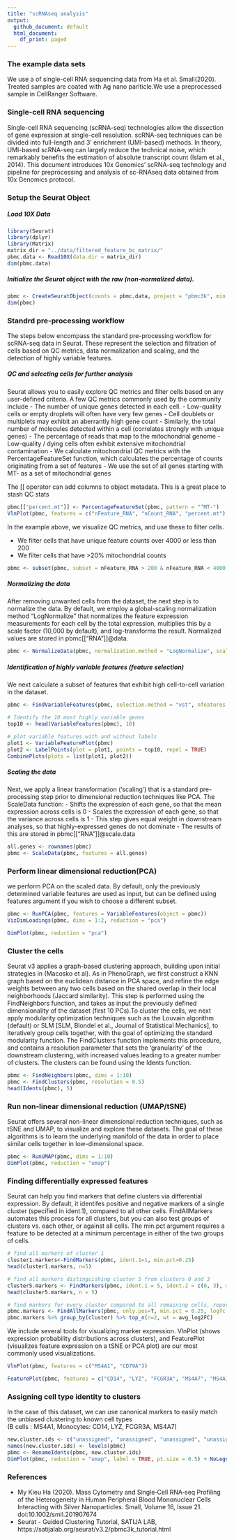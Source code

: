 ```yaml
---
title: "scRNAseq analysis"
output:
  github_document: default
  html_document:
    df_print: paged
---
```

### The example data sets
We use a of single-cell RNA sequencing data from Ha et al. Small(2020). Treated samples are coated with Ag nano pariticle.We use a preprocessed sample in CellRanger Software. 


### Single-cell RNA sequencing
Single-cell RNA sequencing (scRNA-seq) technologies allow the dissection of gene expression at single-cell resolution. scRNA-seq techniques can be divided into full-length and 3’ enrichment (UMI-based) methods. In theory, UMI-based scRNA-seq can largely reduce the technical noise, which remarkably benefits the estimation of absolute transcript count (Islam et al., 2014). 
This document introduces 10x Genomics' scRNA-seq technology and pipeline for preprocessing and analysis of sc-RNAseq data obtained from 10x Genomics protocol. 

### Setup the Seurat Object
##### Load 10X Data
```r
library(Seurat)
library(dplyr)
library(Matrix)
matrix_dir = "../data/filtered_feature_bc_matrix/"
pbmc.data <- Read10X(data.dir = matrix_dir)
dim(pbmc.data)
```
 


##### Initialize the Seurat object with the raw (non-normalized data).
```r
pbmc <- CreateSeuratObject(counts = pbmc.data, project = "pbmc3k", min.cells = 3, min.features = 200)
dim(pbmc)
```

### Standrd pre-processing workflow 
The steps below encompass the standard pre-processing workflow for scRNA-seq data in Seurat. These represent the selection and filtration of cells based on QC metrics, data normalization and scaling, and the detection of highly variable features.

##### QC and selecting cells for further analysis 
Seurat allows you to easily explore QC metrics and filter cells based on any user-defined criteria. A few QC metrics commonly used by the community include
- The number of unique genes detected in each cell.
    - Low-quality cells or empty droplets will often have very few genes
    - Cell doublets or multiplets may exhibit an aberrantly high gene count
- Similarly, the total number of molecules detected within a cell (correlates strongly with unique genes)
- The percentage of reads that map to the mitochondrial genome
    - Low-quality / dying cells often exhibit extensive mitochondrial contamination
    - We calculate mitochondrial QC metrics with the PercentageFeatureSet function, which calculates the percentage of counts originating from a set of features
    - We use the set of all genes starting with MT- as a set of mitochondrial genes

The [[ operator can add columns to object metadata. This is a great place to stash QC stats
```r
pbmc[["percent.mt"]] <- PercentageFeatureSet(pbmc, pattern = "^MT-")
VlnPlot(pbmc, features = c("nFeature_RNA", "nCount_RNA", "percent.mt"), ncol = 3)
```
In the example above, we visualize QC metrics, and use these to filter cells.

- We filter cells that have unique feature counts over 4000 or less than 200
- We filter cells that have >20% mitochondrial counts
```r
pbmc <- subset(pbmc, subset = nFeature_RNA > 200 & nFeature_RNA < 4000 & percent.mt < 20)
```

##### Normalizing the data
After removing unwanted cells from the dataset, the next step is to normalize the data. By default, we employ a global-scaling normalization method "LogNormalize" that normalizes the feature expression measurements for each cell by the total expression, multiplies this by a scale factor (10,000 by default), and log-transforms the result. Normalized values are stored in pbmc[["RNA"]]@data.
```r
pbmc <- NormalizeData(pbmc, normalization.method = "LogNormalize", scale.factor = 10000)
```

##### Identification of highly variable features (feature selection)
We next calculate a subset of features that exhibit high cell-to-cell variation in the dataset.
```r
pbmc <- FindVariableFeatures(pbmc, selection.method = "vst", nfeatures = 2000)

# Identify the 10 most highly variable genes
top10 <- head(VariableFeatures(pbmc), 10)

# plot variable features with and without labels
plot1 <- VariableFeaturePlot(pbmc)
plot2 <- LabelPoints(plot = plot1, points = top10, repel = TRUE)
CombinePlots(plots = list(plot1, plot2))
```

##### Scaling the data
Next, we apply a linear transformation ('scaling') that is a standard pre-processing step prior to dimensional reduction techniques like PCA. The ScaleData function:
- Shifts the expression of each gene, so that the mean expression across cells is 0
- Scales the expression of each gene, so that the variance across cells is 1
    - This step gives equal weight in downstream analyses, so that highly-expressed genes do not dominate
- The results of this are stored in pbmc[["RNA"]]@scale.data
```r
all.genes <- rownames(pbmc)
pbmc <- ScaleData(pbmc, features = all.genes)
```
### Perform linear dimensional reduction(PCA)
we perform PCA on the scaled data. By default, only the previously determined variable features are used as input, but can be defined using features argument if you wish to choose a different subset.
```r
pbmc <- RunPCA(pbmc, features = VariableFeatures(object = pbmc))
VizDimLoadings(pbmc, dims = 1:2, reduction = "pca")
```
```r
DimPlot(pbmc, reduction = "pca")
```

### Cluster the cells
Seurat v3 applies a graph-based clustering approach, building upon initial strategies in (Macosko et al).
As in PhenoGraph, we first construct a KNN graph based on the euclidean distance in PCA space, and refine the edge weights between any two cells based on the shared overlap in their local neighborhoods (Jaccard similarity). This step is performed using the FindNeighbors function, and takes as input the previously defined dimensionality of the dataset (first 10 PCs).To cluster the cells, we next apply modularity optimization techniques such as the Louvain algorithm (default) or SLM [SLM, Blondel et al., Journal of Statistical Mechanics], to iteratively group cells together, with the goal of optimizing the standard modularity function. The FindClusters function implements this procedure, and contains a resolution parameter that sets the 'granularity' of the downstream clustering, with increased values leading to a greater number of clusters. The clusters can be found using the Idents function.
```r
pbmc <- FindNeighbors(pbmc, dims = 1:10)
pbmc <- FindClusters(pbmc, resolution = 0.5)
head(Idents(pbmc), 5)
```
### Run non-linear dimensional reduction (UMAP/tSNE)
Seurat offers several non-linear dimensional reduction techniques, such as tSNE and UMAP, to visualize and explore these datasets. The goal of these algorithms is to learn the underlying manifold of the data in order to place similar cells together in low-dimensional space.
```r
pbmc <- RunUMAP(pbmc, dims = 1:10)
DimPlot(pbmc, reduction = "umap")
```
### Finding differentially expressed features
Seurat can help you find markers that define clusters via differential expression. By default, it identifes positive and negative markers of a single cluster (specified in ident.1), compared to all other cells. FindAllMarkers automates this process for all clusters, but you can also test groups of clusters vs. each other, or against all cells. The min.pct argument requires a feature to be detected at a minimum percentage in either of the two groups of cells.
```r
# find all markers of cluster 1
cluster1.markers<-FindMarkers(pbmc, ident.1=1, min.pct=0.25)
head(cluster1.markers, n=5)
```


```r
# find all markers distinguishing cluster 5 from clusters 0 and 3
cluster5.markers <- FindMarkers(pbmc, ident.1 = 5, ident.2 = c(0, 3), min.pct = 0.25)
head(cluster5.markers, n = 5)
```


```r
# find markers for every cluster compared to all remaining cells, report only the positive ones
pbmc.markers <- FindAllMarkers(pbmc, only.pos=T, min.pct = 0.25, logfc.threshold = 0.25)
pbmc.markers %>% group_by(cluster) %>% top_n(n=2, wt = avg_log2FC)
```

We include several tools for visualizing marker expression. VlnPlot (shows expression probability distributions across clusters), and FeaturePlot (visualizes feature expression on a tSNE or PCA plot) are our most commonly used visualizations.
```r
VlnPlot(pbmc, features = c("MS4A1", "CD79A"))
```

```r
FeaturePlot(pbmc, features = c("CD14", "LYZ", "FCGR3A", "MS4A7", "MS4A1"))
```

### Assigning cell type identity to clusters

In the case of this dataset, we can use canonical markers to easily match the unbiased clustering to known cell types  
(B cells : MS4A1, Monocytes: CD14, LYZ, FCGR3A, MS4A7)
```r
new.cluster.ids <- c("unassigned", "unassigned", "unassigned", "unassigned", "unassigned", "B cells", "Monocytes", "unassigned", "unassigned")
names(new.cluster.ids) <- levels(pbmc)
pbmc <- RenameIdents(pbmc, new.cluster.ids)
DimPlot(pbmc, reduction = "umap", label = TRUE, pt.size = 0.5) + NoLegend()
```

### References
- My Kieu Ha (2020). Mass Cytometry and Single‐Cell RNA‐seq Profiling of the Heterogeneity in Human Peripheral Blood Mononuclear Cells Interacting with Silver Nanoparticles. Small, Volume 16, Issue 21. doi:10.1002/smll.201907674
- Seurat - Guided Clustering Tutorial, SATIJA LAB, https://satijalab.org/seurat/v3.2/pbmc3k_tutorial.html


